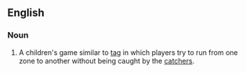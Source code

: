 ==English==

===Noun===
{{en-noun|head=[[British]] [[bulldog]]|-}}
{{wikipedia}}
# {{context|games|lang=en}} A children's game similar to [[tag]] in which players try to run from one zone to another without being caught by the [[catcher]]s.